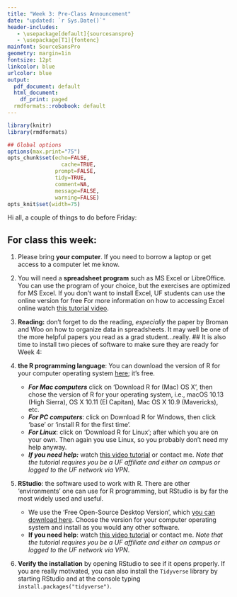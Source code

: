 ```yaml
---
title: "Week 3: Pre-Class Announcement"
date: "updated: `r Sys.Date()`"
header-includes:
   - \usepackage[default]{sourcesanspro}
   - \usepackage[T1]{fontenc}
mainfont: SourceSansPro
geometry: margin=1in
fontsize: 12pt
linkcolor: blue
urlcolor: blue
output:
  pdf_document: default
  html_document:
    df_print: paged
  rmdformats::robobook: default
---
```


```r
library(knitr)
library(rmdformats)

## Global options
options(max.print="75")
opts_chunk$set(echo=FALSE,
	             cache=TRUE,
               prompt=FALSE,
               tidy=TRUE,
               comment=NA,
               message=FALSE,
               warning=FALSE)
opts_knit$set(width=75)
```



Hi all, a couple of things to do before Friday:

## For class this week:
1. Please bring **your computer**. If you need to borrow a laptop or get access to a computer let me know.
    
2. You will need a **spreadsheet program** such as MS Excel or LibreOffice. You can use the program of your choice, but the exercises are optimized for MS Excel. If you don't want to install Excel, UF students can use the online version for free For more information on how to accessing Excel online watch [this tutorial video](https://datacarpentry.org/semester-biology/lessons/SQL-data/).

3. **Reading:** don't forget to do the reading, *especially* the paper by Broman and Woo on how to organize data in spreadsheets. It may well be one of the more helpful papers you read as a grad student...really.
## It is also time to install two pieces of software to make sure they are ready for Week 4:  
    
1. **the R programming language**: You can download the version of R for your computer operating system [here](https://cran.rstudio.com/); it's free.
    
    * **_For Mac computers_** click on 'Download R for (Mac) OS X', then chose the version of R for your operating system, i.e., macOS 10.13 (High Sierra), OS X 10.11 (El Capitan), Mac OS X 10.9 (Mavericks), etc.
    * **_For PC computers_**: click on Download R for Windows, then click 'base' or 'install R for the first time'.
    * **_For Linux_**: click on 'Download R for Linux'; after which you are on your own. Then again you use Linux, so you probably don't need my help anyway.
     * **_If you need help:_** watch [this video tutorial](https://www.linkedin.com/learning/learning-r-2/installing-r?u=41282748) or contact me. _Note that the tutorial requires you be a UF affiliate and either on campus or logged to the UF network via VPN_. 
        
2. **RStudio**: the software used to work with R. There are other 'environments' one can use for R programming, but RStudio is by far the most widely used and useful. 

    * We use the 'Free Open-Source Desktop Version', which [you can download here](https://rstudio.com/products/rstudio/download/#download). Choose the version for your computer operating system and install as you would any other software. 
    * **If you need help**: watch [this video tutorial](https://www.linkedin.com/learning/learning-r-2/installing-rstudio?u=41282748) or contact me. _Note that the tutorial requires you be a UF affiliate and either on campus or logged to the UF network via VPN_. 
    
3. **Verify the installation** by opening RStudio to see if it opens properly. If you are really motivated, you can also install the `Tidyverse` library by starting RStudio and at the console typing `install.packages("tidyverse")`.
    

